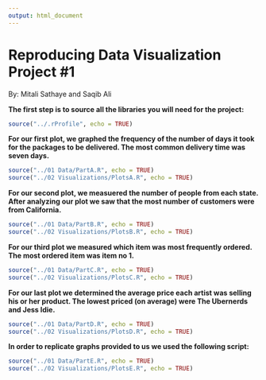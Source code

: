 ```yaml
---
output: html_document
---
```

Reproducing Data Visualization Project #1
===
By: Mitali Sathaye and Saqib Ali




**The first step is to source all the libraries you will need for the project:**
```r
source("../.rProfile", echo = TRUE)
```


**For our first plot, we graphed the frequency of the number of days it took for the packages to be delivered. The most common delivery time was seven days.**
```r
source("../01 Data/PartA.R", echo = TRUE)
source("../02 Visualizations/PlotsA.R", echo = TRUE)
```

**For our second plot, we measuered the number of people from each state. After analyzing our plot we saw that the most number of customers were from California.**
```r
source("../01 Data/PartB.R", echo = TRUE)
source("../02 Visualizations/PlotsB.R", echo = TRUE)
```

**For our third plot we measured which item was most frequently ordered. The most ordered item was item no 1.**
```r
source("../01 Data/PartC.R", echo = TRUE)
source("../02 Visualizations/PlotsC.R", echo = TRUE)
```

**For our last plot we determined the average price each artist was selling his or her product. The lowest priced (on average) were The Ubernerds and Jess Idie.**
```r
source("../01 Data/PartD.R", echo = TRUE)
source("../02 Visualizations/PlotsD.R", echo = TRUE)
```


**In order to replicate graphs provided to us we used the following script:**
```r
source("../01 Data/PartE.R", echo = TRUE)
source("../02 Visualizations/PlotsE.R", echo = TRUE)
```




